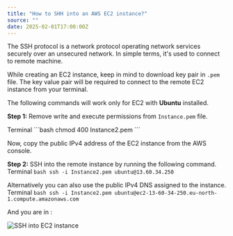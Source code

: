 ```yaml
---
title: "How to SHH into an AWS EC2 instance?"
source: ""
date: 2025-02-01T17:00:00Z
---
```


The SSH protocol is a network protocol operating network services securely over an unsecured network. In simple terms, it's used to connect to remote machine.

While creating an EC2 instance, keep in mind to download key pair in `.pem` file. The key value pair will be required to connect to the remote EC2 instance from your terminal.

The following commands will work only for EC2 with **Ubuntu** installed.

**Step 1:** Remove write and execute permissions from `Instance.pem` file.

<Tabs defaultValue="terminal">
  <TabsList>
    <TabsTrigger value="terminal">Terminal</TabsTrigger>
  </TabsList>
  <TabsContent value="terminal">
    ```bash
    chmod 400 Instance2.pem 
    ```
  </TabsContent>
</Tabs>

Now, copy the public IPv4 address of the EC2 instance from the AWS console.

**Step 2:** SSH into the remote instance by running the following command.
 <Tabs defaultValue="terminal">
  <TabsList>
    <TabsTrigger value="terminal">Terminal</TabsTrigger>
  </TabsList>
  <TabsContent value="terminal">
    ```bash
    ssh -i Instance2.pem ubuntu@13.60.34.250
    ```
  </TabsContent>
</Tabs>

Alternatively you can also use the public IPv4 DNS assigned to the instance.
 <Tabs defaultValue="terminal">
  <TabsList>
    <TabsTrigger value="terminal">Terminal</TabsTrigger>
  </TabsList>
  <TabsContent value="terminal">
    ```bash
    ssh -i Instance2.pem ubuntu@ec2-13-60-34-250.eu-north-1.compute.amazonaws.com
    ```
  </TabsContent>
</Tabs>

And you are in :
<div className="mt-4 flex justify-center items-center">
<Image
      src="/static/tils/01-02-2025/ssh-ec2.png"
      height={600}
      width={600}
      alt="SSH into EC2 instance"/>
</div>
